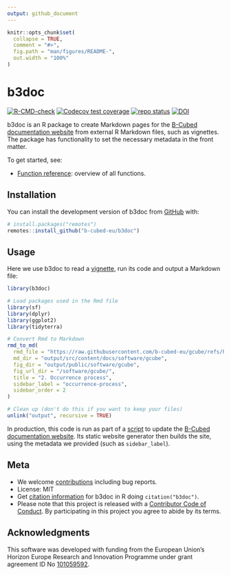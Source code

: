 ```yaml
---
output: github_document
---
```


<!-- README.md is generated from README.Rmd. Please edit that file -->

```r
knitr::opts_chunk$set(
  collapse = TRUE,
  comment = "#>",
  fig.path = "man/figures/README-",
  out.width = "100%"
)
```

# b3doc

<!-- badges: start -->
[![R-CMD-check](https://github.com/b-cubed-eu/b3doc/actions/workflows/R-CMD-check.yaml/badge.svg)](https://github.com/b-cubed-eu/b3doc/actions/workflows/R-CMD-check.yaml)
[![Codecov test coverage](https://codecov.io/gh/b-cubed-eu/b3doc/graph/badge.svg)](https://app.codecov.io/gh/b-cubed-eu/b3doc)
[![repo status](https://www.repostatus.org/badges/latest/active.svg)](https://www.repostatus.org/#active)
[![DOI](https://zenodo.org/badge/DOI/10.5281/zenodo.15649519.svg)](https://doi.org/10.5281/zenodo.15649519)
<!-- badges: end -->

b3doc is an R package to create Markdown pages for the [B-Cubed documentation website](https://docs.b-cubed.eu) from external R Markdown files, such as vignettes. The package has functionality to set the necessary metadata in the front matter.

To get started, see:

- [Function reference](https://b-cubed-eu.github.io/b3doc/reference/index.html): overview of all functions.

## Installation

You can install the development version of b3doc from [GitHub](https://github.com/b-cubed-eu/b3doc) with:

``` r
# install.packages("remotes")
remotes::install_github("b-cubed-eu/b3doc")
```

## Usage

Here we use b3doc to read a [vignette](https://github.com/b-cubed-eu/gcube/blob/main/vignettes/articles/occurrence-process.Rmd), run its code and output a Markdown file:

``` r
library(b3doc)

# Load packages used in the Rmd file
library(sf)
library(dplyr)
library(ggplot2)
library(tidyterra)

# Convert Rmd to Markdown
rmd_to_md(
  rmd_file = "https://raw.githubusercontent.com/b-cubed-eu/gcube/refs/heads/main/vignettes/articles/occurrence-process.Rmd",
  md_dir = "output/src/content/docs/software/gcube",
  fig_dir = "output/public/software/gcube",
  fig_url_dir = "/software/gcube/",
  title = "2. Occurrence process",
  sidebar_label = "occurrence-process",
  sidebar_order = 2
)

# Clean up (don't do this if you want to keep your files)
unlink("output", recursive = TRUE)
```


In production, this code is run as part of a [script](https://github.com/b-cubed-eu/documentation/blob/main/src/rmd_to_md/rmd_to_md.Rmd) to update the [B-Cubed documentation website](https://docs.b-cubed.eu). Its static website generator then builds the site, using the metadata we provided (such as `sidebar_label`).

## Meta

- We welcome [contributions](https://b-cubed-eu.github.io/b3doc/CONTRIBUTING.html) including bug reports.
- License: MIT
- Get [citation information](https://b-cubed-eu.github.io/b3doc/authors.html#citation) for b3doc in R doing `citation("b3doc")`.
- Please note that this project is released with a [Contributor Code of Conduct](https://b-cubed-eu.github.io/b3doc/CODE_OF_CONDUCT.html). By participating in this project you agree to abide by its terms.

## Acknowledgments

This software was developed with funding from the European Union's Horizon Europe Research and Innovation Programme under grant agreement ID No [101059592](https://doi.org/10.3030/101059592).
